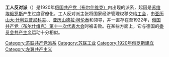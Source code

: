 '''工人反对派'''（{{lang-ru|Рабочая оппозиция}}）是1920年[[俄国共产党（布尔什维克）|俄国共产党（布尔什维克）]]内出现的派系，起因是[[苏维埃俄罗斯|苏维埃俄罗斯]]产生过度官僚化。工人反对派主张将国家经济管理权移交给[[工会|工会]]，由[[亚历山大·什利亚普尼科夫|亚历山大·什利亚普尼科夫]]、{{le|谢尔盖·梅德韦杰夫|Sergei Medvedev (revolutionary)}}、[[亚历山德拉·柯伦泰|亚历山德拉·柯伦泰]]和{{le|尤里·卢托维诺夫|Yury Lutovinov}}领导，并一直存在至1922年，[[俄国共产党（布尔什维克）第十一次代表大会|俄国共产党（布尔什维克）第十一次代表大会]]时被击败。在某些方面上，它与德国的[[委员会共产主义|委员会共产主义]]运动十分相似。

[[Category:苏联共产党派系|Category:苏联共产党派系]]
[[Category:苏联工业|Category:苏联工业]]
[[Category:1920年俄罗斯建立|Category:1920年俄罗斯建立]]
[[Category:左翼共产主义|Category:左翼共产主义]]